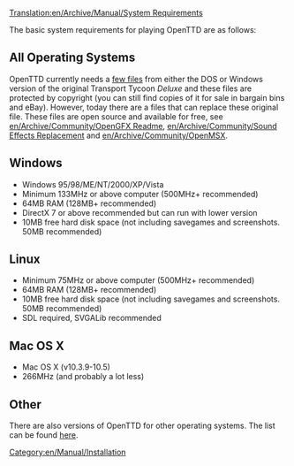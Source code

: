 [[Translation:en/Archive/Manual/System Requirements]]

[[Category:en/Manual/Installation]]

The basic system requirements for playing OpenTTD are as follows:

==All Operating Systems==

OpenTTD currently needs a [[en/Archive/Manual/Installation FAQ|few files]] from either the DOS or Windows version of the original Transport Tycoon ''Deluxe'' and these files are protected by copyright (you can still find copies of it for sale in bargain bins and eBay). However, today there are a files that can replace these original file. These files are open source and available for free, see [[en/Archive/Community/OpenGFX Readme]], [[en/Archive/Community/Sound Effects Replacement]] and [[en/Archive/Community/OpenMSX]].

==Windows== 

*Windows 95/98/ME/NT/2000/XP/Vista
*Minimum 133MHz or above computer (500MHz+ recommended)
*64MB RAM (128MB+ recommended)
*DirectX 7 or above recommended but can run with lower version
*10MB free hard disk space (not including savegames and screenshots. 50MB recommended)

==Linux== 
*Minimum 75MHz or above computer (500MHz+ recommended)
*64MB RAM (128MB+ recommended)
*10MB free hard disk space (not including savegames and screenshots. 50MB recommended)
*SDL required, SVGALib recommended

==Mac OS X==
* Mac OS X (v10.3.9-10.5)
* 266MHz (and probably a lot less)

==Other==

There are also versions of OpenTTD for other operating systems.  The list can be found [[en/Archive/Compilation and Ports/Operating system|here]].